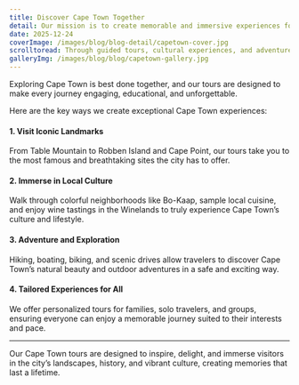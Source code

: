 ---
title: Discover Cape Town Together
detail: Our mission is to create memorable and immersive experiences for travelers exploring Cape Town’s beauty, culture, and history.
date: 2025-12-24
coverImage: /images/blog/blog-detail/capetown-cover.jpg
scrolltoread: Through guided tours, cultural experiences, and adventure activities, we help visitors connect deeply with Cape Town’s unique landscapes, heritage, and communities.
galleryImg: /images/blog/blog/capetown-gallery.jpg
---

Exploring Cape Town is best done together, and our tours are designed to make every journey engaging, educational, and unforgettable.

Here are the key ways we create exceptional Cape Town experiences:

#### 1. Visit Iconic Landmarks  
From Table Mountain to Robben Island and Cape Point, our tours take you to the most famous and breathtaking sites the city has to offer.

#### 2. Immerse in Local Culture  
Walk through colorful neighborhoods like Bo-Kaap, sample local cuisine, and enjoy wine tastings in the Winelands to truly experience Cape Town’s culture and lifestyle.

#### 3. Adventure and Exploration  
Hiking, boating, biking, and scenic drives allow travelers to discover Cape Town’s natural beauty and outdoor adventures in a safe and exciting way.

#### 4. Tailored Experiences for All  
We offer personalized tours for families, solo travelers, and groups, ensuring everyone can enjoy a memorable journey suited to their interests and pace.

---

Our Cape Town tours are designed to inspire, delight, and immerse visitors in the city’s landscapes, history, and vibrant culture, creating memories that last a lifetime.
